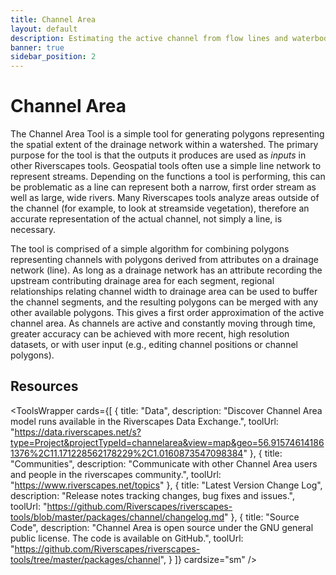 ```yaml
---
title: Channel Area
layout: default
description: Estimating the active channel from flow lines and waterbodies.
banner: true
sidebar_position: 2
---
```


# Channel Area

The Channel Area Tool is a simple tool for generating polygons representing the spatial extent of the drainage network within a watershed. The primary purpose for the tool is that the outputs it produces are used as *inputs* in other Riverscapes tools. Geospatial tools often use a simple line network to represent streams. Depending on the functions a tool is performing, this can be problematic as a line can represent both a narrow, first order stream as well as large, wide rivers. Many Riverscapes tools analyze areas outside of the channel (for example, to look at streamside vegetation), therefore an accurate representation of the actual channel, not simply a line, is necessary.

The tool is comprised of a simple algorithm for combining polygons representing channels with polygons derived from attributes on a drainage network (line). As long as a drainage network has an attribute recording the upstream contributing drainage area for each segment, regional relationships relating channel width to drainage area can be used to buffer the channel segments, and the resulting polygons can be merged with any other available polygons. This gives a first order approximation of the active channel area. As channels are active and constantly moving through time, greater accuracy can be achieved with more recent, high resolution datasets, or with user input (e.g., editing channel positions or channel polygons). 

## Resources

<ToolsWrapper
  cards={[
    {
      title: "Data",
      description: "Discover Channel Area model runs available in the Riverscapes Data Exchange.",
      toolUrl: "https://data.riverscapes.net/s?type=Project&projectTypeId=channelarea&view=map&geo=56.915746141861376%2C11.171228562178229%2C1.0160873547098384"
    },
    {
      title: "Communities",
      description: "Communicate with other Channel Area users and people in the riverscapes community.",
      toolUrl: "https://www.riverscapes.net/topics"
    },
    {
      title: "Latest Version Change Log",
      description: "Release notes tracking changes, bug fixes and issues.",
      toolUrl: "https://github.com/Riverscapes/riverscapes-tools/blob/master/packages/channel/changelog.md"
    },
    {
      title: "Source Code",
      description: "Channel Area is open source under the GNU general public license. The code is available on GitHub.",
      toolUrl: "https://github.com/Riverscapes/riverscapes-tools/tree/master/packages/channel",
    }
  ]}
  cardsize="sm"
/>